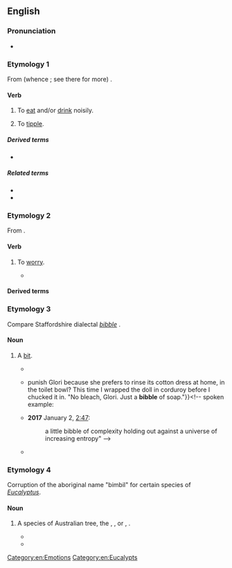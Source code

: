 ==English==

===Pronunciation===
* {{IPA|en|/ˈbɪbəl/}}<!--for the eating/drinking verb, the Yiddish word, and the word ~"bit"-->
{{rfap|en}}

===Etymology 1===
From {{der|en|enm|bibben}} (whence {{m|en|bib}}; see there for more) {{suf|en||le}}.

====Verb====
{{en-verb}}

# To [[eat]] and/or [[drink]] noisily.
# {{lb|en|intransitive}} To [[tipple]].

=====Derived terms=====
* {{l|en|bibbler}}

=====Related terms=====
* {{l|en|bib}}
* {{l|en|bibber}}

===Etymology 2===
From {{der|en|yi}}.

====Verb====
{{en-verb}}

# {{lb|en|colloquial}} To [[worry]].
#* {{quote-text|en|year=1919|author=Herbert Quick|title=The Fairview Idea: A Story of the New Rural Life|page=39|passage="Foxes have holes,' Uncle Abner," said Daisy, " 'and the birds of the air have nests, but the son of man hath not where to lay his head.' Why should we worry when we have such a bully place as this tent?" "Ish ka '''bibble'''," said the Reverend Frank. "Well," said I, "about the time the mosquitoes begin to come out of the marsh, you'll begin to '''bibble'''."}}

====Derived terms====
{{der2|en|bibble-babble|ish ka bibble}}

===Etymology 3===
Compare Staffordshire dialectal ''[[Citations:bibble|bibble]]'' {{gloss|pebble}}.

====Noun====
{{en-noun}}

# {{lb|en|uncommon}} A [[bit]].
#* {{quote-book|en|year=1994|author=Nicholas Salaman|title=The Garden of Earthly Delights|isbn=9780586090794
|text=She burst into his studio one afternoon as the light failed, in disarray, a tear freezing on her cheek, her lips trembling and a little '''bibble''' of moisture working back and forth in her nostril as she breathed.}}
#* {{quote-book|en|year=1995|author=Jerome Charyn|title=The Tar Baby|publisher=Dalkey Archive Press|isbn=9781564780782|page=79
|text={{...}} punish Glori because she prefers to rinse its cotton dress at home, in the toilet bowl? This time I wrapped the doll in corduroy before I chucked it in. "No bleach, Glori. Just a '''bibble''' of soap."}}<!-- spoken example:
#* '''2017''' January 2, [https://www.youtube.com/watch?v=uefwgz4cY20 2:47]:
#*: a little bibble of complexity holding out against a universe of increasing entropy" -->
#* {{quote-book|en|date=2020-07-02|author=Chloë Heuch|title=Too Dark to See|publisher=Firefly Press|isbn=9781913102173
|text=I found an old black jumper, but it is ancient and has '''bibbles''' of fluff all over it. As we walk from the car to the church entrance, a bus changes gear at the brow of the hill, slowing down. I glance up. It is full of younger pupils{{nb...}}}}

===Etymology 4===
Corruption of the aboriginal name "bimbil" for certain species of ''[[Eucalyptus]]''.

====Noun====
{{en-noun|s|bibble}}

# {{lb|en|uncommon}} A species of Australian tree, the {{vern|forest red gum}}, {{vern|glossy-leaved box}}, or {{vern|shiny-leaved box}}, {{taxlink|Eucalyptus tereticornis|species|ver=200106}}.
#*{{quote-book|en|author=J. H. Maiden|title=A Critical Revision of the Genus ''Eucalyptus''|year=1909|passage="'''Bibble''' Box," " Broad-leaf Box," or " Peppermint Box." Useful for fencing purposes, &c. Strong and durable. Habitat, open forests and low flats. Plentiful in some localities. Flowering period varies.}}
#* {{quote-book|en|year=1910|author=New South Wales. Parliament. Legislative Assembly|title=Votes and Proceedings of the Legislative Assembly|page=280
|text=The timber on the estate consists of white and '''bibble''' box, apple tree, red gum, ironbark, pine, and river oak. There are about 2,695 acres of dense pine scrub, interspersed with many of the natural scrubs and trees peculiar to{{nb...}}}}

[[Category:en:Emotions]]
[[Category:en:Eucalypts]]